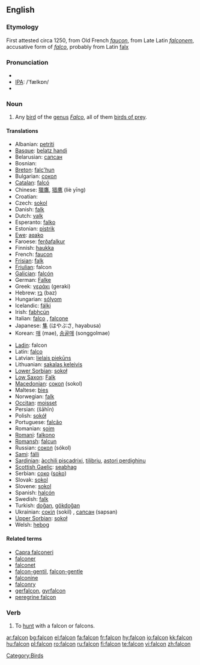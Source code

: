 {{see|falcón}}
==English==

===Etymology===
First attested circa 1250, from Old French ''[[faucon]]'', from Late Latin ''[[falconem]]'', accusative form of ''[[falco]]'', probably from Latin [[falx]]

===Pronunciation===
*{{AHD|/fălkən/ or /fôlkən/ or /fôkən/}}
*[[w:IPA|IPA]]: /'fælkɒn/
*{{audio|en-us-falcon.ogg|Audio (US)}}

===Noun===
{{wikipedia}}
{{en-noun}}

# Any [[bird]] of the [[genus]] ''[[Falco]]'', all of them [[bird of prey|birds of prey]].

====Translations====
{{trans-top|bird of the genus Falco}}
*Albanian: [[petriti]] {{g|Albanian}}
*[[Basque]]: [[belatz handi]]
*Belarusian: [[сапсан]] {{m}}
*Bosnian: {{t|bs|sokol|m}}
*[[Breton]]: [[falc'hun]]
*Bulgarian: [[сокол]] {{m}}
*[[Catalan]]: [[falcó]] {{m}}
*Chinese: [[獵鷹]], [[猎鹰]] (liè yīng)
*Croatian: {{t|hr|sokol|m}}
*Czech: [[sokol]] {{m}}
*Danish: [[falk]] {{c}}
*Dutch: [[valk]] {{m}}
*Esperanto: [[falko]]
*Estonian: [[pistrik]]
*[[Ewe]]: [[aʋako]]
*Faroese: [[ferðafalkur]] {{g|Faroese}}
*Finnish: [[haukka]]
*French: [[faucon]] {{m}}
*[[Frisian]]: [[falk]] {{m}}
*[[Friulian]]: falcon {{m}}
*[[Galician]]: [[falcón]] {{m}}
*German: [[Falke]] {{m}}
*Greek: [[γεράκι]] (geraki) {{n}}
*Hebrew: [[בז]] (baz) {{m}}
*Hungarian: [[sólyom]]
*Icelandic: [[fálki]] {{m}}
*Irish: [[fabhcún]] {{g|Irish}}
*Italian: [[falco]] {{m}}, [[falcone]] {{m}}
*Japanese: [[隼]] (はやぶさ, hayabusa)
*Korean: [[매]] (mae), [[송골매]] (songgolmae)
{{trans-mid}}
*[[Ladin]]: falcon {{m}}
*Latin: [[falco]] {{m}}
*Latvian: [[lielais piekūns]] {{g|Latvian}}
*Lithuanian: [[sakalas keleivis]] {{g|Lithuanian}}
*[[Lower Sorbian]]: [[sokoł]] {{m}}
*[[Low Saxon]]: [[Falk]] {{m}}
*[[Macedonian]]: [[сокол]] (sokol) {{m}}
*Maltese: [[bies]] {{m}}
*Norwegian: [[falk]] {{m}}
*[[Occitan]]: [[moisset]] {{m}}
*Persian: {{FAchar|[[شاهین]]}} (šāhīn)
*Polish: [[sokół]] {{m}}
*Portuguese: [[falcão]] {{m}}
*Romanian: [[şoim]] {{m}}
*[[Romani]]: [[falkono]] {{m}}
*[[Romansh]]: [[falcun]] {{m}}
*Russian: [[сокол]] (sókol) {{m}}
*[[Sami]]: [[fálli]]
*[[Sardinian]]: [[àcchili piscadrixi]], [[tilibriu]], [[astori perdighinu]] {{m}}
*[[Scottish Gaelic]]: [[seabhag]] {{g|Scottish Gaelic}}
*Serbian: [[соко]] ([[soko]]) {{m}}
*Slovak: [[sokol]] {{m}}
*Slovene: [[sokol]] {{m}}
*Spanish: [[halcón]] {{m}}
*Swedish: [[falk]] {{c}}
*Turkish: [[doğan]], [[gökdoğan]]
*Ukrainian: [[сокіл]] (sokil) {{m}}, [[сапсан]] (sapsan) {{m}}
*[[Upper Sorbian]]: [[sokoł]] {{m}}
*Welsh: [[hebog]] {{g|Welsh}}
{{trans-bottom}}

====Related terms====
*[[Capra falconeri]]
*[[falconer]]
*[[falconet]]
*[[falcon-gentil]], [[falcon-gentle]]
*[[falconine]]
*[[falconry]]
*[[gerfalcon]], [[gyrfalcon]]
*[[peregrine falcon]]

===Verb===
{{en-verb}}

# To [[hunt]] with a falcon or falcons.

[[Category:Birds]]

[[ar:falcon]]
[[bg:falcon]]
[[el:falcon]]
[[fa:falcon]]
[[fr:falcon]]
[[hy:falcon]]
[[io:falcon]]
[[kk:falcon]]
[[hu:falcon]]
[[pl:falcon]]
[[ro:falcon]]
[[ru:falcon]]
[[fi:falcon]]
[[te:falcon]]
[[vi:falcon]]
[[zh:falcon]]